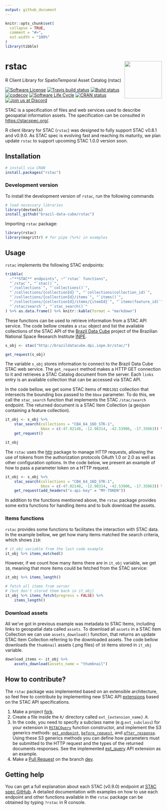 ```yaml
---
output: github_document
---
```


<!-- README.md is generated from README.Rmd. Please edit that file -->


```r
knitr::opts_chunk$set(
  collapse = TRUE,
  comment = "#>",
  out.width = "100%"
)
library(tibble)
```

# rstac <img src="inst/extdata/img/logo.png" align="right" width="120"/>
R Client Library for SpatioTemporal Asset Catalog (rstac)


<!-- badges: start -->
[![Software License](https://img.shields.io/badge/license-MIT-green)](https://github.com/brazil-data-cube/rstac/blob/master/LICENSE)
[![Travis build status](https://travis-ci.com/OldLipe/rstac.svg?branch=master)](https://travis-ci.com/OldLipe/rstac)
[![Build status](https://ci.appveyor.com/api/projects/status/73w7h6u46l1587jj?svg=true)](https://ci.appveyor.com/project/OldLipe/rstac)
[![codecov](https://codecov.io/gh/OldLipe/rstac/branch/master/graph/badge.svg)](https://codecov.io/gh/OldLipe/rstac)
[![Software Life Cycle](https://img.shields.io/badge/lifecycle-maturing-blue.svg)](https://www.tidyverse.org/lifecycle/#maturing)
[![CRAN status](https://www.r-pkg.org/badges/version/rstac)](https://cran.r-project.org/package=rstac)
[![Join us at Discord](https://img.shields.io/discord/689541907621085198?logo=discord&logoColor=ffffff&color=7389D8)](https://discord.com/channels/689541907621085198#)
<!-- badges: end -->

STAC is a specification of files and web services used to describe geospatial 
information assets. The specification can be consulted in [https://stacspec.org/](https://stacspec.org/).

R client library for STAC (`rstac`) was designed to fully support STAC v0.8.1 and v0.9.0. 
As STAC spec is evolving fast and reaching its maturity, we plan update `rstac` 
to support upcoming STAC 1.0.0 version soon.

## Installation

```R
# install via CRAN 
install.packages("rstac")
```

### Development version

To install the development version of `rstac`, run the following commands

```R
# load necessary libraries
library(devtools)
install_github("brazil-data-cube/rstac")
```

Importing `rstac` package:

```r
library(rstac)
library(magrittr) # for pipe (%>%) in examples
```


## Usage

`rstac` implements the following STAC endpoints:


```R

tribble(
  ~"**STAC** endpoints", ~"`rstac` functions",
  "`/stac`", "`stac()`",
  "`/collections`", "`collections()`",
  "`/collections/{collectionId}`", "`collections(collection_id)`",
  "`/collections/{collectionId}/items`", "`items()`",
  "`/collections/{collectionId}/items/{itemId}`", "`items(feature_id)`",
  "`/stac/search`", "`stac_search()`"
) %>% as.data.frame() %>% knitr::kable(format = "markdown")
```

These functions can be used to retrieve information from a STAC API service.
The code bellow creates a `stac` object and list the available collections of 
the STAC API of the [Brazil Data Cube](http://brazildatacube.org/) project of 
the Brazilian National Space Research Institute [INPE](http://www.inpe.br/).

```R
s_obj <- stac("http://brazildatacube.dpi.inpe.br/stac/")

get_request(s_obj)
```

The variable `s_obj` stores information to connect to the Brazil Data 
Cube STAC web service. The `get_request` method makes a HTTP GET connection
to it and retrieves a STAC Catalog document from the server. Each `links` 
entry is an available collection that can be accessed via STAC API.

In the code bellow, we get some STAC items of `MOD13Q1` collection that
intersects the bounding box passed to the `bbox` parameter. To do this, we
call the `stac_search` function that implements the STAC `/stac/search` 
endpoint. The returned document is a STAC Item Collection (a geojson 
containing a feature collection).

```R
it_obj <- s_obj %>% 
    stac_search(collections = "CB4_64_16D_STK-1",
                bbox = c(-47.02148, -12.98314, -42.53906, -17.35063)) %>%
    get_request()

it_obj
```


The `rstac` uses the [httr](https://github.com/r-lib/httr) package to manage 
HTTP requests, allowing the use of tokens from the authorization protocols OAuth
1.0 or 2.0 as well as other configuration options. In the code below, we present
an example of how to pass a parameter token on a HTTP request.

```R
it_obj <- s_obj %>% 
    stac_search(collections = "CB4_64_16D_STK-1",
                bbox = c(-47.02148, -12.98314, -42.53906, -17.35063)) %>%
    get_request(add_headers("x-api-key" = "MY-TOKEN"))
```

In addition to the functions mentioned above, the `rstac` package provides some 
extra functions for handling items and to bulk download the assets.

### Items functions

`rstac` provides some functions to facilitates the interaction with STAC data.
In the example bellow, we get how many items matched the search criteria, 
which shows `210`:

```R
# it_obj variable from the last code example
it_obj %>% items_matched()
```

However, if we count how many items there are in `it_obj` variable, we get `10`,
meaning that more items could be fetched from the STAC service:

```R
it_obj %>% items_length()
```


```R
# fetch all items from server 
# (but don't stored them back in it_obj)
it_obj %>% items_fetch(progress = FALSE) %>%
    items_length()
```

### Download assets

All we've got in previous example was metadata to STAC Items, including
links to geospatial data called `assets`. To download all `assets` in a
STAC Item Collection we can use `assets_download()` function, that returns
an update STAC Item Collection referring to the downloaded assets. The code
bellow downloads the `thumbnail` assets (.png files) of `10` items stored in
`it_obj` variable.

```R
download_items <- it_obj %>% 
    assets_download(assets_name = "thumbnail")
```

## How to contribute?

The `rstac` package was implemented based on an extensible architecture, so 
feel free to contribute by implementing new STAC API 
[extensions](https://github.com/radiantearth/stac-spec/tree/v0.9.0/api-spec/extensions) 
based on the STAC API specifications.

1. Make a project
[fork](https://docs.github.com/en/github/getting-started-with-github/fork-a-repo).
2. Create a file inside the `R/` directory called `ext_{extension_name}.R`.
3. In the code, you need to specify a subclass name (e.g.`ext_subclass`) for 
your extension in [`RSTACQuery`](https://github.com/OldLipe/rstac/blob/49370251033cca26c6da5b1a38f6d4fa4a83bb96/R/documents.R#L33-L40) function constructor, and implement the S3 generics methods: [`get_endpoint`](https://github.com/OldLipe/rstac/blob/49370251033cca26c6da5b1a38f6d4fa4a83bb96/R/extensions.R#L87-L90), 
[`before_request`](https://github.com/OldLipe/rstac/blob/49370251033cca26c6da5b1a38f6d4fa4a83bb96/R/extensions.R#L93-L96), and [`after_response`](https://github.com/OldLipe/rstac/blob/49370251033cca26c6da5b1a38f6d4fa4a83bb96/R/extensions.R#L99-L102). Using these S3 generics methods you 
can define how parameters must be submitted to the HTTP request and the types 
of the returned documents responses. See the implemented [ext_query](https://github.com/brazil-data-cube/rstac/blob/master/R/ext_query.R) 
API extension as an example.  
4. Make a [Pull Request](https://docs.github.com/en/github/collaborating-with-issues-and-pull-requests/creating-a-pull-request) on the branch [dev](https://github.com/OldLipe/rstac/tree/dev).

## Getting help

You can get a full explanation about each STAC (v0.9.0) endpoint at [STAC spec GitHub](https://github.com/radiantearth/stac-spec/tree/v0.9.0). A detailed
documentation with examples on how to use each endpoint and other functions
available in the `rstac` package can be obtained by typing `?rstac` in R 
console.
